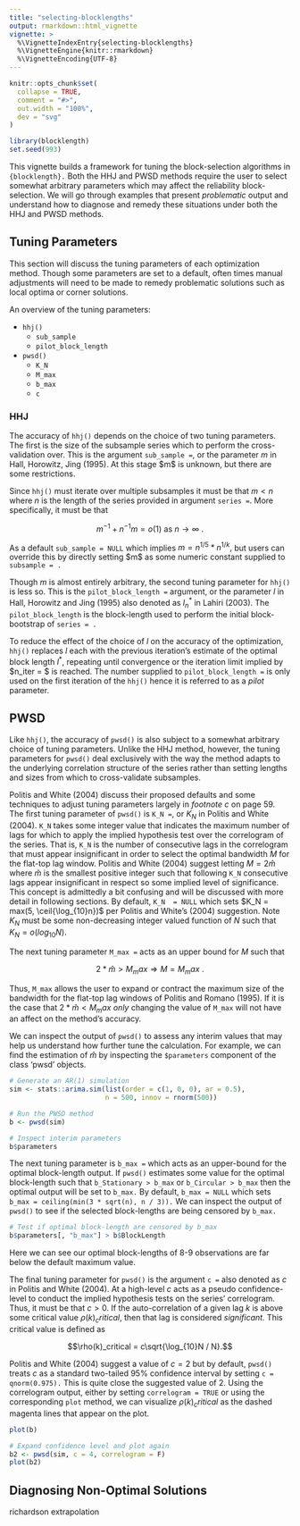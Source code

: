 ```yaml
---
title: "selecting-blocklengths"
output: rmarkdown::html_vignette
vignette: >
  %\VignetteIndexEntry{selecting-blocklengths}
  %\VignetteEngine{knitr::rmarkdown}
  %\VignetteEncoding{UTF-8}
---
```


```r
knitr::opts_chunk$set(
  collapse = TRUE,
  comment = "#>",
  out.width = "100%",
  dev = "svg"
)
```

```r
library(blocklength)
set.seed(993)
```

This vignette builds a framework for tuning the block-selection algorithms in `{blocklength}.` Both the HHJ and PWSD methods require the user to select somewhat arbitrary parameters which may affect the reliability block-selection. We will go through examples that present *problematic* output and understand how to diagnose and remedy these situations under both the HHJ and PWSD methods.

## Tuning Parameters

This section will discuss the tuning parameters of each optimization method. Though some parameters are set to a default, often times manual adjustments will need to be made to remedy problematic solutions such as local optima or corner solutions. 

An overview of the tuning parameters: 

- `hhj()`
  - `sub_sample`
  - `pilot_block_length`
  
- `pwsd()`
  - `K_N`
  - `M_max`
  - `b_max`
  - `c`
  

### HHJ

The accuracy of `hhj()` depends on the choice of two tuning parameters. The first is the size of the subsample series which to perform the cross-validation over. This is the argument `sub_sample =`, or the parameter $m$ in Hall, Horowitz, Jing (1995). At this stage \$m\$ is unknown, but there are some restrictions.

Since `hhj()` must iterate over multiple subsamples it must be that $m < n$ where $n$ is the length of the series provided in argument `series =`. More specifically, it must be that

$$ m^{-1} + n^{-1}m  = o(1) \text{ as } n \rightarrow \infty \ . $$

As a default `sub_sample = NULL` which implies $m = n^{1 / 5} * n^{1 / k},$ but users can override this by directly setting \$m\$ as some numeric constant supplied to `subsample = .`

Though $m$ is almost entirely arbitrary, the second tuning parameter for `hhj()` is less so. This is the `pilot_block_length =` argument, or the parameter $l$ in Hall, Horowitz and Jing (1995) also denoted as $l^{*}_n$ in Lahiri (2003). The `pilot_block_length` is the block-length used to perform the initial block-bootstrap of `series = .`

To reduce the effect of the choice of $l$ on the accuracy of the optimization, `hhj()` replaces $l$ each with the previous iteration's estimate of the optimal block length $l^*$, repeating until convergence or the iteration limit implied by $n_iter = $ is reached. The number supplied to `pilot_block_length = ` is only used on the first iteration of the `hhj()` hence it is referred to as a *pilot* parameter.


## PWSD

Like `hhj()`, the accuracy of `pwsd()` is also subject to a somewhat arbitrary choice of tuning parameters. Unlike the HHJ method, however, the tuning parameters for `pwsd()` deal exclusively with the way the method adapts to the underlying correlation structure of the series rather than setting lengths and sizes from which to cross-validate subsamples.

Politis and White (2004) discuss their proposed defaults and some techniques to adjust tuning parameters largely in *footnote c* on page 59. The first tuning parameter of `pwsd()` is `K_N = `, or $K_N$ in Politis and White (2004). `K_N` takes some integer value that indicates the maximum number of lags for which to apply the implied hypothesis test over the correlogram of the series. That is, `K_N` is the number of consecutive lags in the correlogram that must appear insignificant in order to select the optimal bandwidth $M$ for the flat-top lag window. Politis and White (2004) suggest letting $M = 2\hat{m}$ where $\hat{m}$ is the smallest positive integer such that following `K_N` consecutive lags appear insignificant in respect so some implied level of significance. This concept is admittedly a bit confusing and will be discussed with more detail in following sections. By default, `K_N  = NULL` which sets $K_N = max(5, \ceil{\log_{10}n})$ per Politis and White's (2004) suggestion. Note $K_N$ must be some non-decreasing integer valued function of $N$ such that $K_N = o(log_{10}N).$

The next tuning parameter `M_max =` acts as an upper bound for $M$ such that

$$2 * \hat{m} > M_max \Rightarrow M = M_max \ .$$

Thus, `M_max` allows the user to expand or contract the maximum size of the bandwidth for the flat-top lag windows of Politis and Romano (1995). If it is the case that $2 * \hat{m} < M_max$ *only* changing the value of `M_max` will not have an affect on the method's accuracy.

We can inspect the output of `pwsd()` to assess any interim values that may help us understand how further tune the calculation. For example, we can find the estimation of $\hat{m}$ by inspecting the `$parameters` component of the class 'pwsd' objects.

```r
# Generate an AR(1) simulation
sim <- stats::arima.sim(list(order = c(1, 0, 0), ar = 0.5),
                        n = 500, innov = rnorm(500))

# Run the PWSD method
b <- pwsd(sim)

# Inspect interim parameters
b$parameters
```


The next tuning parameter is `b_max = ` which acts as an upper-bound for the optimal block-length output. If `pwsd()` estimates some value for the optimal block-length such that `b_Stationary > b_max` or `b_Circular > b_max` then the optimal output will be set to `b_max.` By default, `b_max = NULL` which sets `b_max = ceiling(min(3 * sqrt(n), n / 3)).` We can inspect the output of `pwsd()` to see if the selected block-lengths are being censored by `b_max.`

```r
# Test if optimal block-length are censored by b_max
b$parameters[, "b_max"] > b$BlockLength
```

Here we can see our optimal block-lengths of 8-9 observations are far below the default maximum value.

The final tuning parameter for `pwsd()` is the argument `c = ` also denoted as $c$ in Politis and White (2004). At a high-level $c$ acts as a pseudo confidence-level to conduct the implied hypothesis tests on the series' correlogram. Thus, it must be that $c > 0.$ If the auto-correlation of a given lag $k$ is above some critical value $\rho(k)_critical$, then that lag is considered *significant.* This critical value is defined as 

$$\rho(k)_critical = c\sqrt{\log_{10}N / N}.$$

Politis and White (2004) suggest a value of $c = 2$ but by default, `pwsd()` treats $c$ as a standard two-tailed 95% confidence interval by setting `c = qnorm(0.975).` This is quite close the suggested value of 2. Using the correlogram output, either by setting `correlogram = TRUE` or using the corresponding `plot` method, we can visualize $\rho(k)_critical$ as the dashed magenta lines that appear on the plot.

```r
plot(b)

# Expand confidence level and plot again
b2 <- pwsd(sim, c = 4, correlogram = F)
plot(b2)
```


## Diagnosing Non-Optimal Solutions

richardson extrapolation
